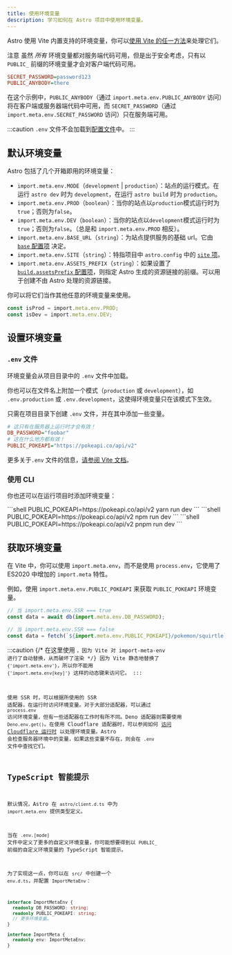 ```yaml
---
title: 使用环境变量
description: 学习如何在 Astro 项目中使用环境变量。
---
```


Astro 使用 Vite 内置支持的环境变量，你可以[使用 Vite 的任一方法](https://cn.vitejs.dev/guide/env-and-mode.html)来处理它们。

注意 虽然 _所有_ 环境变量都对服务端代码可用，但是出于安全考虑，只有以 `PUBLIC_` 前缀的环境变量才会对客户端代码可用。

```ini title=".env"
SECRET_PASSWORD=password123
PUBLIC_ANYBODY=there
```

在这个示例中，`PUBLIC_ANYBODY`（通过 `import.meta.env.PUBLIC_ANYBODY` 访问）将在客户端或服务器端代码中可用，而 `SECRET_PASSWORD`（通过 `import.meta.env.SECRET_PASSWORD` 访问）只在服务端可用。

:::caution
`.env` 文件不会加载到[配置文件](/zh-cn/guides/configuring-astro/#环境变量)中。
:::

## 默认环境变量

Astro 包括了几个开箱即用的环境变量：

- `import.meta.env.MODE`（`development` | `production`）：站点的运行模式。在运行 `astro dev` 时为 `development`，在运行 `astro build` 时为 `production`。
- `import.meta.env.PROD`（`boolean`）：当你的站点以`production`模式运行时为`true`；否则为`false`。
- `import.meta.env.DEV`（`boolean`）：当你的站点以`development`模式运行时为`true`；否则为`false`。（总是和 `import.meta.env.PROD` 相反）。
- `import.meta.env.BASE_URL`（`string`）：为站点提供服务的基础 url。它由 [`base` 配置项](/zh-cn/reference/configuration-reference/#base) 决定。
- `import.meta.env.SITE`（`string`）：特指项目中 `astro.config` 中的 [`site` 项](/zh-cn/reference/configuration-reference/#site)。
- `import.meta.env.ASSETS_PREFIX`（`string`）：如果设置了 [`build.assetsPrefix` 配置项](/zh-cn/reference/configuration-reference/#buildassetsprefix)，则指定 Astro 生成的资源链接的前缀。可以用于创建不由 Astro 处理的资源链接。

你可以将它们当作其他任意的环境变量来使用。

```ts utils.ts
const isProd = import.meta.env.PROD;
const isDev = import.meta.env.DEV;
```

## 设置环境变量

### `.env` 文件

环境变量会从项目目录中的 `.env` 文件中加载。

你也可以在文件名上附加一个模式（`production` 或 `development`），如 `.env.production` 或 `.env.development`，这使得环境变量只在该模式下生效。

只需在项目目录下创建 `.env` 文件，并在其中添加一些变量。

```ini title=".env"
# 这只有在服务器上运行时才会有效！
DB_PASSWORD="foobar"
# 这在什么地方都有效！
PUBLIC_POKEAPI="https://pokeapi.co/api/v2"
```

更多关于`.env` 文件的信息，[请参阅 Vite 文档](https://cn.vitejs.dev/guide/env-and-mode.html#env-files)。

### 使用 CLI
你也还可以在运行项目时添加环境变量：

<PackageManagerTabs>
 <Fragment slot="yarn">
    ```shell
    PUBLIC_POKEAPI=https://pokeapi.co/api/v2 yarn run dev
    ```
 </Fragment>
 <Fragment slot="npm">
    ```shell
    PUBLIC_POKEAPI=https://pokeapi.co/api/v2 npm run dev
    ```
 </Fragment>
 <Fragment slot="pnpm">
    ```shell
    PUBLIC_POKEAPI=https://pokeapi.co/api/v2 pnpm run dev
    ```
 </Fragment>
</PackageManagerTabs>

## 获取环境变量

在 Vite 中，你可以使用 `import.meta.env`，而不是使用 `process.env`，它使用了 ES2020 中增加的 `import.meta` 特性。

例如，使用 `import.meta.env.PUBLIC_POKEAPI` 来获取 `PUBLIC_POKEAPI` 环境变量。

```js /(?<!//.*)import.meta.env.[A-Z_]+/
// 当 import.meta.env.SSR === true
const data = await db(import.meta.env.DB_PASSWORD);

// 当 import.meta.env.SSR === false
const data = fetch(`${import.meta.env.PUBLIC_POKEAPI}/pokemon/squirtle`);
```

:::caution
{/* 在这里使用 <code>，因为 Vite 对 import-meta-env 进行了自动替换，从而破坏了渲染 */}
因为 Vite 静态地替换了 <code>{'import.meta.env'}</code>，所以你不能用 <code>{'import.meta.env[key]'}</code> 这样的动态键来访问它。
:::

使用 SSR 时，可以根据所使用的 SSR 适配器，在运行时访问环境变量。对于大部分适配器，可以通过 `process.env` 访问环境变量，但有一些适配器在工作时有所不同。Deno 适配器则需要使用 `Deno.env.get()`。在使用 Cloudflare 适配器时，可以参阅如何 [访问 Cloudflare 运行时](/zh-cn/guides/integrations-guide/cloudflare/#cloudflare-运行时) 以处理环境变量。Astro 会检查服务器环境中的变量，如果这些变量不存在，则会在 `.env` 文件中查找它们。

## TypeScript 智能提示

默认情况，Astro 在 `astro/client.d.ts` 中为 `import.meta.env` 提供类型定义。

当在 `.env.[mode]` 文件中定义了更多的自定义环境变量，你可能想要得到以 `PUBLIC_` 前缀的自定义环境变量的 TypeScript 智能提示。

为了实现这一点，你可以在 `src/` 中创建一个 `env.d.ts`，并配置 `ImportMetaEnv`：

```ts title="src/env.d.ts"
interface ImportMetaEnv {
  readonly DB_PASSWORD: string;
  readonly PUBLIC_POKEAPI: string;
  // 更多环境变量…
}

interface ImportMeta {
  readonly env: ImportMetaEnv;
}
```
